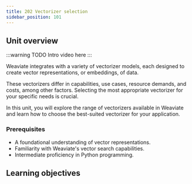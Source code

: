 ```yaml
---
title: 202 Vectorizer selection
sidebar_position: 101
---
```


## <i class="fa-solid fa-chalkboard-user"></i> Unit overview

<!-- import ReactPlayer from 'react-player/lazy'

<ReactPlayer url='https://youtu.be/FU7l5pr2FmU' controls='true'/>
<br/> -->

:::warning TODO
Intro video here
:::

<!-- Provide context for this course, in addition to the concrete learning goals and outcomes. Why would someone want to do this unit? -->

Weaviate integrates with a variety of vectorizer models, each designed to create vector representations, or embeddings, of data.

These vectorizers differ in capabilities, use cases, resource demands, and costs, among other factors. Selecting the most appropriate vectorizer for your specific needs is crucial.

In this unit, you will explore the range of vectorizers available in Weaviate and learn how to choose the best-suited vectorizer for your application.


### <i class="fa-solid fa-clipboard-list-check"></i> Prerequisites

- A foundational understanding of vector representations.
- Familiarity with Weaviate's vector search capabilities.
- Intermediate proficiency in Python programming.


## <i class="fa-solid fa-chalkboard-user"></i> Learning objectives


<LearningGoalsExp />


<LearningGoals unitName="vectorizer_selection"/>


<GiscusDocComment />
